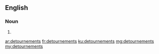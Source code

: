 ==English==

===Noun===
{{head|en|plural}}

# {{plural of|detournement|lang=en|nocat=1}}

[[ar:detournements]]
[[fr:detournements]]
[[ku:detournements]]
[[mg:detournements]]
[[my:detournements]]